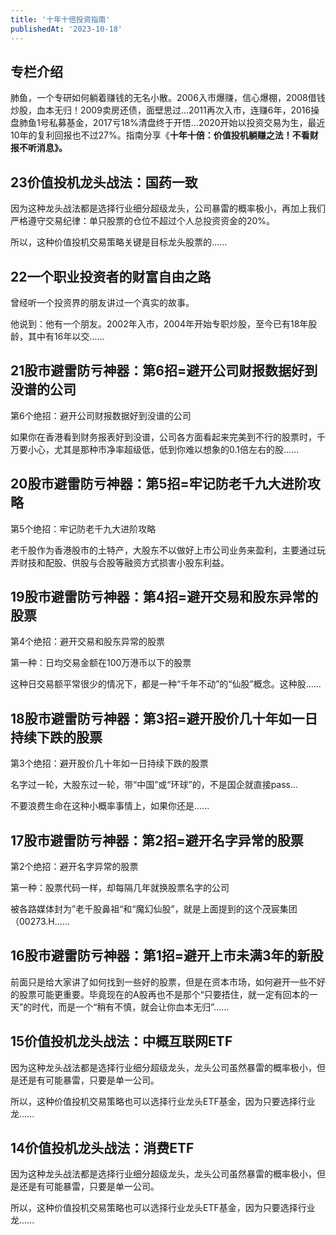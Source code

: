 ```yaml
---
title: '十年十倍投资指南'
publishedAt: '2023-10-18'
---
```


## 专栏介绍

肺鱼，一个专研如何躺着赚钱的无名小散。2006入市爆赚，信心爆棚，2008借钱炒股，血本无归！2009卖房还债，面壁思过...2011再次入市，连赚6年，2016操盘肺鱼1号私募基金，2017亏18%清盘终于开悟...2020开始以投资交易为生，最近10年的复利回报也不过27%。指南分享《**十年十倍：价值投机躺赚之法！不看财报不听消息》。**

## 23价值投机龙头战法：国药一致
因为这种龙头战法都是选择行业细分超级龙头，公司暴雷的概率极小，再加上我们严格遵守交易纪律：单只股票的仓位不超过个人总投资资金的20%。

所以，这种价值投机交易策略关键是目标龙头股票的......

## 22一个职业投资者的财富自由之路
曾经听一个投资界的朋友讲过一个真实的故事。

他说到：他有一个朋友。2002年入市，2004年开始专职炒股，至今已有18年股龄，其中有16年以交......

## 21股市避雷防亏神器：第6招=避开公司财报数据好到没谱的公司
第6个绝招：避开公司财报数据好到没谱的公司

如果你在香港看到财务报表好到没谱，公司各方面看起来完美到不行的股票时，千万要小心，尤其是那种市净率超级低，低到你难以想象的0.1倍左右的股......

## 20股市避雷防亏神器：第5招=牢记防老千九大进阶攻略
第5个绝招：牢记防老千九大进阶攻略

老千股作为香港股市的土特产，大股东不以做好上市公司业务来盈利，主要通过玩弄财技和配股、供股与合股等融资方式损害小股东利益。

## 19股市避雷防亏神器：第4招=避开交易和股东异常的股票
第4个绝招：避开交易和股东异常的股票

第一种：日均交易金额在100万港币以下的股票

这种日交易额平常很少的情况下，都是一种“千年不动”的“仙股”概念。这种股......

## 18股市避雷防亏神器：第3招=避开股价几十年如一日持续下跌的股票
第3个绝招：避开股价几十年如一日持续下跌的股票

名字过一轮，大股东过一轮，带“中国”或“环球”的，不是国企就直接pass...

不要浪费生命在这种小概率事情上，如果你还是......

## 17股市避雷防亏神器：第2招=避开名字异常的股票
第2个绝招：避开名字异常的股票

第一种：股票代码一样，却每隔几年就换股票名字的公司

被各路媒体封为”老千股鼻祖“和“魔幻仙股”，就是上面提到的这个茂宸集团（00273.H......

## 16股市避雷防亏神器：第1招=避开上市未满3年的新股
前面只是给大家讲了如何找到一些好的股票，但是在资本市场，如何避开一些不好的股票可能更重要。毕竟现在的A股再也不是那个“只要捂住，就一定有回本的一天”的时代，而是一个“稍有不慎，就会让你血本无归”......

## 15价值投机龙头战法：中概互联网ETF
因为这种龙头战法都是选择行业细分超级龙头，龙头公司虽然暴雷的概率极小，但是还是有可能暴雷，只要是单一公司。

所以，这种价值投机交易策略也可以选择行业龙头ETF基金，因为只要选择行业龙......

## 14价值投机龙头战法：消费ETF
因为这种龙头战法都是选择行业细分超级龙头，龙头公司虽然暴雷的概率极小，但是还是有可能暴雷，只要是单一公司。

所以，这种价值投机交易策略也可以选择行业龙头ETF基金，因为只要选择行业龙......

